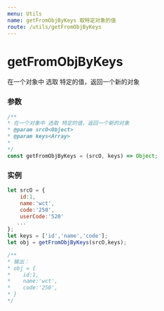 ```yaml
---
menu: Utils
name: getFromObjByKeys 取特定对象的值
route: /utils/getFromObjByKeys
---
```


# getFromObjByKeys
在一个对象中 选取 特定的值，返回一个新的对象

### 参数

```typescript
/**
* 在一个对象中 选取 特定的值，返回一个新的对象
* @param srcO<Object>
* @param keys<Array>
*
*/
const getFromObjByKeys = (srcO, keys) => Object;
```

### 实例

```javascript
let srcO = {
    id:1,
    name:'wct',
    code:'250',
    userCode:'520'
   ...
};
let keys = ['id','name','code'];
let obj = getFromObjByKeys(srcO,keys);

/**
* 输出：
* obj = {
*    id:1,
*    name:'wct',
*    code:'250',
* }
*/

```
